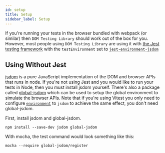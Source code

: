 ```yaml
---
id: setup
title: Setup
sidebar_label: Setup
---
```


If you're running your tests in the browser bundled with webpack (or similar)
then `DOM Testing Library` should work out of the box for you. However, most
people using `DOM Testing Library` are using it with
[the Jest testing framework](https://jestjs.io/) with the `testEnvironment` set
to
[`jest-environment-jsdom`](https://www.npmjs.com/package/jest-environment-jsdom)

## Using Without Jest

[jsdom](https://github.com/jsdom/jsdom) is a pure JavaScript implementation of
the DOM and browser APIs that runs in node. If you're not using Jest and you
would like to run your tests in Node, then you must install jsdom yourself.
There's also a package called
[global-jsdom](https://github.com/modosc/global-jsdom) which can be used to
setup the global environment to simulate the browser APIs. Note that if you're using
Vitest you only need to configure [`environment`](https://vitest.dev/config/#environment)
to `jsdom` to achieve the same effect, you don't need global-jsdom.

First, install jsdom and global-jsdom.

```
npm install --save-dev jsdom global-jsdom
```

With mocha, the test command would look something like this:

```
mocha --require global-jsdom/register
```

